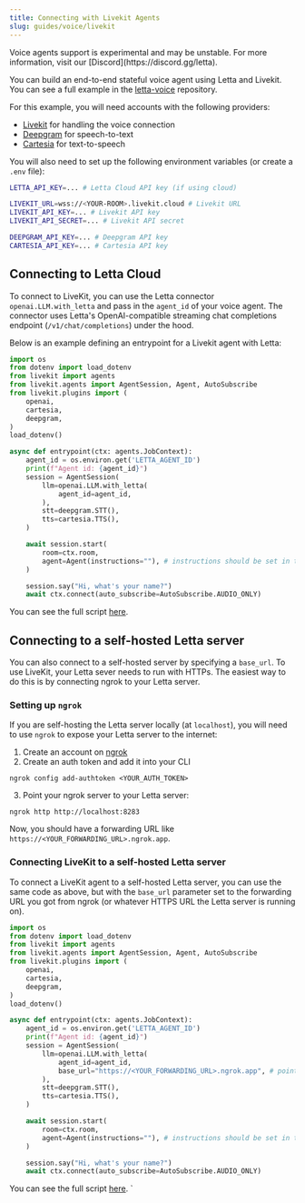 ```yaml
---
title: Connecting with Livekit Agents
slug: guides/voice/livekit
---
```


<Warning>
Voice agents support is experimental and may be unstable. For more information, visit our [Discord](https://discord.gg/letta).
</Warning>

You can build an end-to-end stateful voice agent using Letta and Livekit. You can see a full example in the [letta-voice](https://github.com/letta-ai/letta-voice) repository.

For this example, you will need accounts with the following providers:
* [Livekit](https://livekit.io/) for handling the voice connection
* [Deepgram](https://deepgram.com/) for speech-to-text
* [Cartesia](https://cartesia.io/) for text-to-speech

You will also need to set up the following environment variables (or create a `.env` file):
```sh
LETTA_API_KEY=... # Letta Cloud API key (if using cloud)

LIVEKIT_URL=wss://<YOUR-ROOM>.livekit.cloud # Livekit URL
LIVEKIT_API_KEY=... # Livekit API key
LIVEKIT_API_SECRET=... # Livekit API secret

DEEPGRAM_API_KEY=... # Deepgram API key
CARTESIA_API_KEY=... # Cartesia API key
```

## Connecting to Letta Cloud
To connect to LiveKit, you can use the Letta connector `openai.LLM.with_letta` and pass in the `agent_id` of your voice agent. The connector uses Letta's OpenAI-compatible streaming chat completions endpoint (`/v1/chat/completions`) under the hood.

Below is an example defining an entrypoint for a Livekit agent with Letta:
```python
import os
from dotenv import load_dotenv
from livekit import agents
from livekit.agents import AgentSession, Agent, AutoSubscribe
from livekit.plugins import (
    openai,
    cartesia,
    deepgram,
)
load_dotenv()

async def entrypoint(ctx: agents.JobContext):
    agent_id = os.environ.get('LETTA_AGENT_ID')
    print(f"Agent id: {agent_id}")
    session = AgentSession(
        llm=openai.LLM.with_letta(
            agent_id=agent_id,
        ),
        stt=deepgram.STT(),
        tts=cartesia.TTS(),
    )

    await session.start(
        room=ctx.room,
        agent=Agent(instructions=""), # instructions should be set in the Letta agent
    )

    session.say("Hi, what's your name?")
    await ctx.connect(auto_subscribe=AutoSubscribe.AUDIO_ONLY)
```
You can see the full script [here](https://github.com/letta-ai/letta-voice/blob/main/main.py).

## Connecting to a self-hosted Letta server
You can also connect to a self-hosted server by specifying a `base_url`. To use LiveKit, your Letta sever needs to run with HTTPs. The easiest way to do this is by connecting ngrok to your Letta server.

### Setting up `ngrok`
If you are self-hosting the Letta server locally (at `localhost`), you will need to use `ngrok` to expose your Letta server to the internet:
1. Create an account on [ngrok](https://ngrok.com/)
2. Create an auth token and add it into your CLI
```
ngrok config add-authtoken <YOUR_AUTH_TOKEN>
```
3. Point your ngrok server to your Letta server:
```
ngrok http http://localhost:8283
```
Now, you should have a forwarding URL like `https://<YOUR_FORWARDING_URL>.ngrok.app`.

### Connecting LiveKit to a self-hosted Letta server
To connect a LiveKit agent to a self-hosted Letta server, you can use the same code as above, but with the `base_url` parameter set to the forwarding URL you got from ngrok (or whatever HTTPS URL the Letta server is running on).

```python
import os
from dotenv import load_dotenv
from livekit import agents
from livekit.agents import AgentSession, Agent, AutoSubscribe
from livekit.plugins import (
    openai,
    cartesia,
    deepgram,
)
load_dotenv()

async def entrypoint(ctx: agents.JobContext):
    agent_id = os.environ.get('LETTA_AGENT_ID')
    print(f"Agent id: {agent_id}")
    session = AgentSession(
        llm=openai.LLM.with_letta(
            agent_id=agent_id,
            base_url="https://<YOUR_FORWARDING_URL>.ngrok.app", # point to your Letta server
        ),
        stt=deepgram.STT(),
        tts=cartesia.TTS(),
    )

    await session.start(
        room=ctx.room,
        agent=Agent(instructions=""), # instructions should be set in the Letta agent
    )

    session.say("Hi, what's your name?")
    await ctx.connect(auto_subscribe=AutoSubscribe.AUDIO_ONLY)
```
You can see the full script [here](https://github.com/letta-ai/letta-voice/blob/main/main.py).
`
